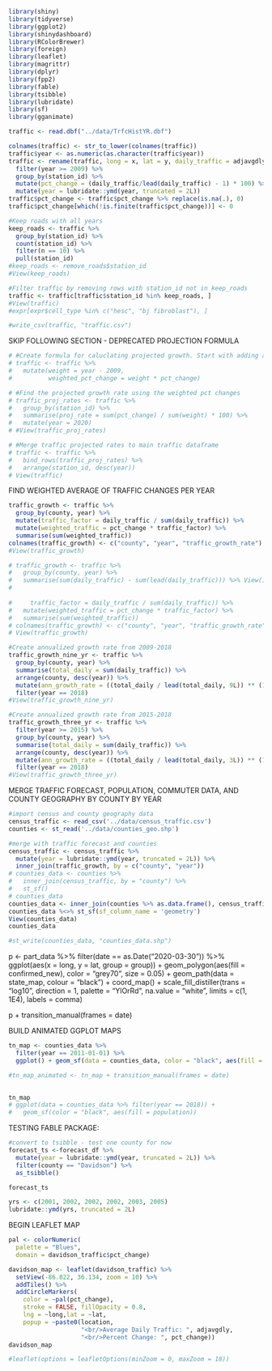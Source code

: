 ```r
library(shiny)
library(tidyverse)
library(ggplot2)
library(shinydashboard)
library(RColorBrewer)
library(foreign)
library(leaflet)
library(magrittr)
library(dplyr)
library(fpp2)
library(fable)
library(tsibble)
library(lubridate)
library(sf)
library(gganimate)
```

```r
traffic <- read.dbf("../data/TrfcHistYR.dbf")
```

```r
colnames(traffic) <- str_to_lower(colnames(traffic))
traffic$year <- as.numeric(as.character(traffic$year))
traffic <- rename(traffic, long = x, lat = y, daily_traffic = adjavgdly) %>%
  filter(year >= 2009) %>%
  group_by(station_id) %>% 
  mutate(pct_change = (daily_traffic/lead(daily_traffic) - 1) * 100) %>%
  mutate(year = lubridate::ymd(year, truncated = 2L))
traffic$pct_change <- traffic$pct_change %>% replace(is.na(.), 0)
traffic$pct_change[which(!is.finite(traffic$pct_change))] <- 0
```

```r
#Keep roads with all years
keep_roads <- traffic %>%
  group_by(station_id) %>%
  count(station_id) %>%
  filter(n == 10) %>%
  pull(station_id)
#keep_roads <- remove_roads$station_id
#View(keep_roads)
```

```r
#Filter traffic by removing rows with station_id not in keep_roads
traffic <- traffic[traffic$station_id %in% keep_roads, ]
#View(traffic)
#expr[expr$cell_type %in% c("hesc", "bj fibroblast"), ]
```

```r
#write_csv(traffic, "traffic.csv")
```






SKIP FOLLOWING SECTION - DEPRECATED PROJECTION FORMULA
```r
# #Create formula for caluclating projected growth. Start with adding a weighting column, and multiplying to create weighted pct.
# traffic <- traffic %>%
#   mutate(weight = year - 2009,
#          weighted_pct_change = weight * pct_change)
```

```r
# #Find the projected growth rate using the weighted pct changes
# traffic_proj_rates <- traffic %>%
#   group_by(station_id) %>%
#   summarise(proj_rate = sum(pct_change) / sum(weight) * 100) %>%
#   mutate(year = 2020)
# #View(traffic_proj_rates)
```

```r
# #Merge traffic projected rates to main traffic dataframe
# traffic <- traffic %>%
#   bind_rows(traffic_proj_rates) %>%
#   arrange(station_id, desc(year))
# View(traffic)
```




FIND WEIGHTED AVERAGE OF TRAFFIC CHANGES PER YEAR
```r
traffic_growth <- traffic %>%
  group_by(county, year) %>%
  mutate(traffic_factor = daily_traffic / sum(daily_traffic)) %>% 
  mutate(weighted_traffic = pct_change * traffic_factor) %>%
  summarise(sum(weighted_traffic))
colnames(traffic_growth) <- c("county", "year", "traffic_growth_rate")
#View(traffic_growth)
```

```r
# traffic_growth <- traffic %>%
#   group_by(county, year) %>%
#   summarise(sum(daily_traffic) - sum(lead(daily_traffic))) %>% View() 
#     
    
#     traffic_factor = daily_traffic / sum(daily_traffic)) %>% 
#   mutate(weighted_traffic = pct_change * traffic_factor) %>%
#   summarise(sum(weighted_traffic))
# colnames(traffic_growth) <- c("county", "year", "traffic_growth_rate")
# View(traffic_growth)
```

```r
#Create annualized growth rate from 2009-2018
traffic_growth_nine_yr <- traffic %>%
  group_by(county, year) %>%
  summarise(total_daily = sum(daily_traffic)) %>% 
  arrange(county, desc(year)) %>%
  mutate(ann_growth_rate = ((total_daily / lead(total_daily, 9L)) ** (1/9) - 1) * 100) %>%
  filter(year == 2018)
#View(traffic_growth_nine_yr)
```

```r
#Create annualized growth rate from 2015-2018
traffic_growth_three_yr <- traffic %>%
  filter(year >= 2015) %>%
  group_by(county, year) %>%
  summarise(total_daily = sum(daily_traffic)) %>% 
  arrange(county, desc(year)) %>%
  mutate(ann_growth_rate = ((total_daily / lead(total_daily, 3L)) ** (1/3) - 1) * 100) %>%
  filter(year == 2018)
#View(traffic_growth_three_yr)
```


MERGE TRAFFIC FORECAST, POPULATION, COMMUTER DATA, AND COUNTY GEOGRAPHY BY COUNTY BY YEAR
```r
#import census and county geography data
census_traffic <- read_csv('../data/census_traffic.csv')
counties <- st_read('../data/counties_geo.shp')
```

```r
#merge with traffic forecast and counties
census_traffic <- census_traffic %>%
  mutate(year = lubridate::ymd(year, truncated = 2L)) %>%
  inner_join(traffic_growth, by = c("county", "year"))
# counties_data <- counties %>%
#   inner_join(census_traffic, by = "county") %>%
#   st_sf()
# counties_data
counties_data <- inner_join(counties %>% as.data.frame(), census_traffic, by = "county")
counties_data %<>% st_sf(sf_column_name = 'geometry')
View(counties_data)
counties_data

#st_write(counties_data, "counties_data.shp")
```

p <- part_data %>%
  filter(date == as.Date("2020-03-30")) %>%
  ggplot(aes(x = long, y = lat, group = group)) +
  geom_polygon(aes(fill = confirmed_new), color = "grey70", size = 0.05) + 
  geom_path(data = state_map, colour = "black") +
  coord_map() +
  scale_fill_distiller(trans = "log10", direction = 1, palette = "YlOrRd", na.value = "white", limits = c(1, 1E4), labels = comma)
  
p + 
  transition_manual(frames = date)

BUILD ANIMATED GGPLOT MAPS
```r
tn_map <- counties_data %>%
  filter(year == 2011-01-01) %>%
  ggplot() + geom_sf(data = counties_data, color = "black", aes(fill = population, na.value="grey80"))

#tn_map_animated <- tn_map + transition_manual(frames = date)
  

tn_map
# ggplot(data = counties_data %>% filter(year == 2018)) +
#   geom_sf(color = "black", aes(fill = population))
```















TESTING FABLE PACKAGE:
```r
#convert to tsibble - test one county for now
forecast_ts <-forecast_df %>%
  mutate(year = lubridate::ymd(year, truncated = 2L)) %>%
  filter(county == "Davidson") %>%
  as_tsibble()
```


```r
forecast_ts
```

```r
yrs <- c(2001, 2002, 2002, 2002, 2003, 2005)
lubridate::ymd(yrs, truncated = 2L)
```


















BEGIN LEAFLET MAP

```r
pal <- colorNumeric(
  palette = "Blues",
  domain = davidson_traffic$pct_change)

davidson_map <- leaflet(davidson_traffic) %>%
  setView(-86.822, 36.134, zoom = 10) %>%
  addTiles() %>%
  addCircleMarkers(
    color = ~pal(pct_change),
    stroke = FALSE, fillOpacity = 0.8,
    lng = ~long,lat = ~lat,
    popup = ~paste0(location,
                    "<br/>Average Daily Traffic: ", adjavgdly,
                    "<br/>Percent Change: ", pct_change))
davidson_map
```




```r
#leaflet(options = leafletOptions(minZoom = 0, maxZoom = 18))
```






